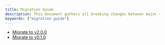 ```yaml
---
title: Migration Guide
description: This document gathers all breaking changes between major versions.
keywords: ["migration guide"]
---
```


- [Migrate to v2.0.0](/zh/docs/migration-guides/migrate-to-v2-0-0/)
- [Migrate to v0.1.0](/zh/docs/migration-guides/migrate-to-v0-1-0/)
